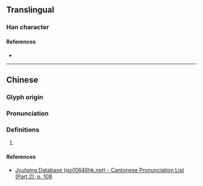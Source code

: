 {{character info}}
==Translingual==

===Han character===
{{Han char|rn=61|rad=心|as=08|sn=12|four=00337|canj=JRRP|ids=⿱官心}}

====References====
* {{Han ref|kx=0389.090|dkj=10734|dj=0722.140|hdz=42312.050|uh=60B9|ud=24761|bh=D8F9|bd=55545}}

----

==Chinese==
{{zh-forms}}

===Glyph origin===
{{Han etym}}

===Pronunciation===
{{zh-pron
|m=guàn
|c=gun3
|mc=y
|oc=y
|cat=
}}

===Definitions===
{{zh-hanzi}}

# {{rfdef|zh}}

====References====
* [http://www.iso10646hk.net/jp/document/download.jsp Jyutping Database (iso10646hk.net) - Cantonese Pronunciation List (Part 2), p. 108]